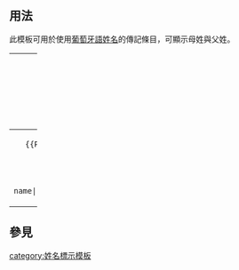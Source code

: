 <includeonly><!-- 在這裡加入模板的保護標識 --></includeonly><noinclude>{{template doc page viewed directly}}</noinclude>
<!-- 在本行下編輯模板說明 -->

== 用法 ==
此模板可用於使用[[葡萄牙語姓名]]的傳記條目，可顯示母姓與父姓。

{| class=wikitable width=100%
|-
!width=50%|維基碼
!width=50%|顯示結果
|-
|align=center|<tt><nowiki>{{Portuguese name|Costa|César}}</nowiki></tt><p>or<p><tt><nowiki>{{Portuguese name|paternal=Costa|maternal=César}}</nowiki></tt>
|{{Portuguese name|Costa|César}}
|}

== 參見 ==

<includeonly>
<!-- 本行下加入模板的分類 -->
[[category:姓名標示模板]]
<!-- 本行下加入模板的跨語言鏈接 -->

</includeonly>